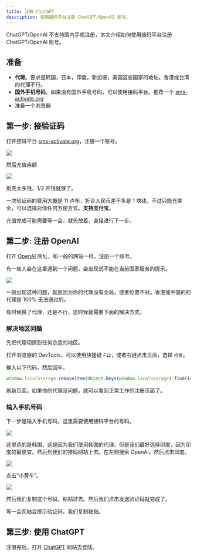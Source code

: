 ```yaml
---
title: 注册 ChatGPT
description: 使用接码平台注册 ChatGPT/OpenAI 账号。
---
```



ChatGPT/OpenAI 不支持国内手机注册，本文介绍如何使用接码平台注册 ChatGPT/OpenAI 账号。

## 准备

- **代理**。要求是韩国，日本，印度，新加坡，美国这些国家的地址。香港或台湾的代理不行。
- **国外手机号码**，如果没有国外手机号码，可以使用接码平台。推荐一个 [sms-activate.org](https://sms-activate.org/?ref=3140391)
- 准备一个浏览器

## 第一步: 接验证码

打开接码平台 [sms-activate.org](https://sms-activate.org/?ref=3140391)，注册一个账号。

![](/img/sms-sigup-1.png)

然后充值余额

![](/img/sms-signup-2.png)

<TipBad>别充太多钱，1/2 开钱就够了。</TipBad>

一次验证码的费用大概是 11 卢布，折合人民币差不多是 1 块钱，不过只能充美金，可以选择对你任何方便方式。**支持支付宝**。

充值完成可能需要等一会，就先放着，直接进行下一步。

## 第二步: 注册 OpenAI

打开 [OpenAI](https://platform.openai.com) 网址，和一般的网站一样，注册一个账号。

有一些人会在这里遇到一个问题，会出现说不能在当前国家服务的提示。

![](/img/openai-nan.png)

一般出现这种问题，就是因为你的代理没有全局，或者位置不对。香港或中国的的代理是 100% 无法通过的。

有时候换了代理，还是不行，这时候就需要下面的解决方式。

### 解决地区问题

先把代理切换到任何合适的地区。

打开浏览器的 DevTools，可以使用快捷键 `F12`，或者右键点击页面，选择 `检查`。

输入以下代码，然后回车。

```js
window.localStorage.removeItem(Object.keys(window.localStorage).find(i=>i.startsWith('@@auth0spajs')))
```

刷新页面。如果你的代理没问题，就可以看到正常工作的注册页面了。

### 输入手机号码

下一步是输入手机号码，这里需要使用接码平台的号码。

![](/img/oenai-signup-phone.png)

这里选的是韩国，这是因为我们使用韩国的代理。但是我们最好选择印度，因为印度的最便宜。然后到我们的接码网站上去。在左侧搜索 OpenAi，然后点击印度。

![](/img/openai-signup-sms-2.png)

点击”小黄车”。

![](/img/openai-signup-sms-3.png)

然后我们复制这个号码，粘贴过去。然后我们点击发送验证码就完成了。

等一会网站会提示验证码，我们复制粘贴。

## 第三步: 使用 ChatGPT

注册完后，打开 [ChatGPT](https://chat.openai.com/auth/login) 网站去登陆。
